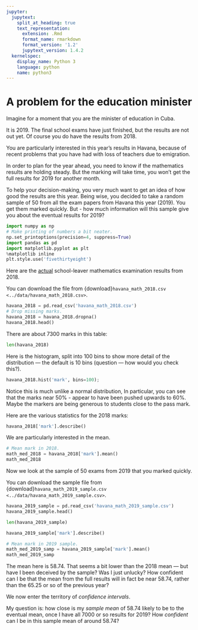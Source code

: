 ```yaml
---
jupyter:
  jupytext:
    split_at_heading: true
    text_representation:
      extension: .Rmd
      format_name: rmarkdown
      format_version: '1.2'
      jupytext_version: 1.4.2
  kernelspec:
    display_name: Python 3
    language: python
    name: python3
---
```


# A problem for the education minister

Imagine for a moment that you are the minister of education in Cuba.

It is 2019.   The final school exams have just finished, but the results are not
out yet.  Of course you do have the results from 2018.

You are particularly interested in this year's results in Havana, because of
recent problems that you have had with loss of teachers due to emigration.

In order to plan for the year ahead, you need to know if the mathematics
results are holding steady.   But the marking will take time, you won't get
the full results for 2019 for another month.

To help your decision-making, you very much want to get an idea of how good
the results are this year.   Being wise, you decided to take a random sample
of 50 from all the exam papers from Havana this year (2019).  You get them
marked quickly.   But - how much information will this sample give you about
the eventual results for 2019?

```python
import numpy as np
# Make printing of numbers a bit neater.
np.set_printoptions(precision=4, suppress=True)
import pandas as pd
import matplotlib.pyplot as plt
%matplotlib inline
plt.style.use('fivethirtyeight')
```

Here are the
[actual](https://github.com/matthew-brett/datasets/tree/abb224b/havana_exams)
school-leaver mathematics examination results from 2018.


You can download the file from
{download}`havana_math_2018.csv <../data/havana_math_2018.csv>`.

```python
havana_2018 = pd.read_csv('havana_math_2018.csv')
# Drop missing marks.
havana_2018 = havana_2018.dropna()
havana_2018.head()
```

There are about 7300 marks in this table:

```python
len(havana_2018)
```

Here is the histogram, split into 100 bins to show more detail of the
distribution --- the default is 10 bins (question --- how would you check
this?).

```python
havana_2018.hist('mark', bins=100);
```

Notice this is much unlike a normal distribution,  In particular, you can see
that the marks near 50% - appear to have been pushed upwards to 60%.  Maybe the
markers are being generous to students close to the pass mark.


Here are the various statistics for the 2018 marks:

```python
havana_2018['mark'].describe()
```

We are particularly interested in the mean.

```python
# Mean mark in 2018.
math_med_2018 = havana_2018['mark'].mean()
math_med_2018
```

Now we look at the sample of 50 exams from 2019 that you marked quickly.

You can download the sample file from
{download}`havana_math_2019_sample.csv <../data/havana_math_2019_sample.csv>`.

```python
havana_2019_sample = pd.read_csv('havana_math_2019_sample.csv')
havana_2019_sample.head()
```

```python
len(havana_2019_sample)
```

```python
havana_2019_sample['mark'].describe()
```

```python
# Mean mark in 2019 sample.
math_med_2019_samp = havana_2019_sample['mark'].mean()
math_med_2019_samp
```

The mean here is 58.74.  That seems a bit lower than the 2018 mean --- but have
I been deceived by the sample?  Was I just unlucky?   How confident can I be
that the mean from the full results will in fact be near 58.74, rather than the
65.25 or so of the previous year?


We now enter the territory of *confidence intervals*.

My question is: how close is my *sample mean* of 58.74 likely to be to the
eventual mean, once I have all 7000 or so results for 2019?  How *confident*
can I be in this sample mean of around 58.74?
